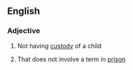 ==English==

===Adjective===
{{en-adj|-}}

# {{label|en|of a parent}} Not having [[custody]] of a child
# {{label|en|of a trial sentence}} That does not involve a term in [[prison]]